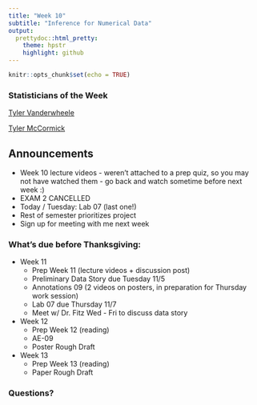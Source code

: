 ```yaml
---
title: "Week 10"
subtitle: "Inference for Numerical Data"
output: 
  prettydoc::html_pretty:
    theme: hpstr
    highlight: github
---
```


```r
knitr::opts_chunk$set(echo = TRUE)
```

### Statisticians of the Week

[Tyler Vanderwheele](https://www.hsph.harvard.edu/tyler-vanderweele/)

[Tyler McCormick](https://thmccormick.github.io)

## Announcements

+ Week 10 lecture videos - weren't attached to a prep quiz, so you may not have watched them -  go back and watch sometime before next week :)
+ EXAM 2 CANCELLED
+ Today / Tuesday: Lab 07 (last one!)
+ Rest of semester prioritizes project
+ Sign up for meeting with me next week

### What's due before Thanksgiving:

+ Week 11
    + Prep Week 11 (lecture videos + discussion post)
    + Preliminary Data Story due Tuesday 11/5 
    + Annotations 09 (2 videos on posters, in preparation for Thursday work session)
    + Lab 07 due Thursday 11/7
    + Meet w/ Dr. Fitz Wed - Fri to discuss data story
+ Week 12
    + Prep Week 12 (reading)
    + AE-09 
    + Poster Rough Draft
+ Week 13
    + Prep Week 13 (reading)
    + Paper Rough Draft
    

<!-- ### Thursday announcements -->

<!-- -   Today: continue Lab 08, will meet with each project group -->

<!-- -   Project next steps: -->

<!--     -   Actually analyze your data! -->
<!--     -   Rough draft report due Tuesday Nov 14 -->
<!--     -   Next Thursday will be a work session -->
<!--     -   Peer review of rough drafts on Thursday Nov 16 -->

<!-- -   For those of you taking my class(es) next semester: -->

<!--     -   MATH 361 MWF 12:50 - 1:45 -->
<!--     -   MATH 350 MW 4:20 - 5:45 -->
<!--     -   MATH 451 / STAT 551 Th 6 - 9 -->

<!-- -   [eUSR tomorrow](https://www.causeweb.org/usproc/eusr/2023/program) -->

<!--     -   11am PT: Keynote by Director of Census Bureau, Rob Santos -->

<!--     -   12pm PT: Grad school info session -->

<!--     -   12:45 PT: Career info session -->

<!-- ### Announcements -->

<!-- -   Annotations due Thursday -->
<!-- -   AE-07 / Lab 07 due now -->
<!-- -   This week: AE-08 / Lab 08, due next Tuesday -->
<!-- -   Thursday: will continue working on Lab 08, and will meet with each group to discuss EDA / analysis plans -->
<!-- -   Note: no prep quizzes for the next couple of weeks, but still important to watch the lecture videos -->

### Questions?

<!-- ### Application Exercise -->

<!-- -   This week, the Application Exercise & Lab are combined into one larger Lab 08, which you will work on during both class sessions. -->
<!-- -   You can access it from GitHub. -->
<!-- -   It is due by class-time next Tuesday. -->
<!-- -   To turn it in, you should upload your .html file to Canvas. -->

